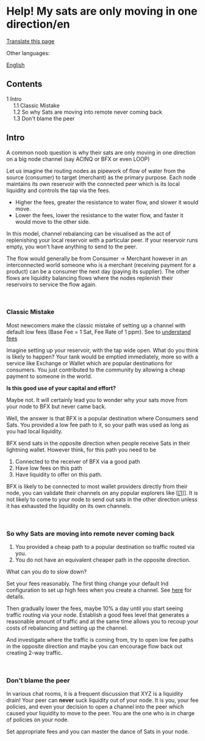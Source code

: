 <span id="help-my-sats-are-only-moving-in-one-directionen"></span>
= Help! My sats are only moving in one direction/en =

<div class="mw-pt-translate-header noprint" dir="ltr" lang="en">

[[Special_Translate_amp_group_page_Help_My_sats_are_only_moving_in_one_direction_amp_language_en_amp_action_page_amp_filter_.html|Translate this page]]

</div>
<div class="mw-parser-output">

<div class="mw-pt-languages noprint" lang="en" dir="ltr">

<div class="mw-pt-languages-label">

Other languages:

</div>
<div class="mw-pt-languages-list">

[[/plebnet.wiki/wiki/Help!_My_sats_are_only_moving_in_one_direction|English]]

</div>

</div>
<div id="toc" class="toc" role="navigation" aria-labelledby="mw-toc-heading">

<div class="toctitle" lang="en" dir="ltr">

<span id="mw-toc-heading"></span>
== Contents ==

<span class="toctogglespan"></span>

</div>
* [[#Intro|<span class="tocnumber">1</span> <span class="toctext">Intro</span>]]
** [[#Classic_Mistake|<span class="tocnumber">1.1</span> <span class="toctext">Classic Mistake</span>]]
** [[#So_why_Sats_are_moving_into_remote_never_coming_back|<span class="tocnumber">1.2</span> <span class="toctext">So why Sats are moving into remote never coming back</span>]]
** [[#Don.27t_blame_the_peer|<span class="tocnumber">1.3</span> <span class="toctext">Don't blame the peer</span>]]


</div>
<span id="intro"></span>
== <span id="Intro" class="mw-headline">Intro</span> ==

A common noob question is why their sats are only moving in one direction on a big node channel (say ACINQ or BFX or even LOOP)

Let us imagine the routing nodes as pipework of flow of water from the source (consumer) to target (merchant) as the primary purpose. Each node maintains its own reservoir with the connected peer which is its local liquidity and controls the tap via the fees.

* Higher the fees, greater the resistance to water flow, and slower it would move.
* Lower the fees, lower the resistance to the water flow, and faster it would move to the other side.

In this model, channel rebalancing can be visualised as the act of replenishing your local reservoir with a particular peer. If your reservoir runs empty, you won't have anything to send to the peer.

The flow would generally be from Consumer -&gt; Merchant however in an interconnected world someone who is a merchant (receiving payment for a product) can be a consumer the next day (paying its supplier). The other flows are liquidity balancing flows where the nodes replenish their reservoirs to service the flow again.

<br />


<span id="classic-mistake"></span>
=== <span id="Classic_Mistake" class="mw-headline">Classic Mistake</span> ===

Most newcomers make the classic mistake of setting up a channel with default low fees (Base Fee = 1 Sat, Fee Rate of 1 ppm). See to [[/plebnet.wiki/wiki/Special:MyLanguage/FeesAndProfitability|understand fees]]

Imagine setting up your reservoir, with the tap wide open. What do you think is likely to happen? Your tank would be emptied immediately, more so with a service like Exchange or Wallet which are popular destinations for consumers. You just contributed to the community by allowing a cheap payment to someone in the world.

'''Is this good use of your capital and effort?'''

Maybe not. It will certainly lead you to wonder why your sats move from your node to BFX but never came back.

Well, the answer is that BFX is a popular destination where Consumers send Sats. You provided a low fee path to it, so your path was used as long as you had local liquidity.

BFX send sats in the opposite direction when people receive Sats in their lightning wallet. However think, for this path you need to be

# Connected to the receiver of BFX via a good path
# Have low fees on this path
# Have liquidity to offer on this path.

BFX is likely to be connected to most wallet providers directly from their node, you can validate their channels on any popular explorers like [<nowiki/>[https://amboss.space/%7CAmboss [1]]]. It is not likely to come to your node to send out sats in the other direction unless it has exhausted the liquidity on its own channels.

<br />


<span id="so-why-sats-are-moving-into-remote-never-coming-back"></span>
=== <span id="So_why_Sats_are_moving_into_remote_never_coming_back" class="mw-headline">So why Sats are moving into remote never coming back</span> ===

# You provided a cheap path to a popular destination so traffic routed via you.
# You do not have an equivalent cheaper path in the opposite direction.

What can you do to slow down?

Set your fees reasonably. The first thing change your default lnd configuration to set up high fees when you create a channel. See [[/plebnet.wiki/wiki/Special:MyLanguage/LND_Configuration_Settings#Opening_Channel_With_Predefined_Fees|here]] for details.

Then gradually lower the fees, maybe 10% a day until you start seeing traffic routing via your node. Establish a good fees level that generates a reasonable amount of traffic and at the same time allows you to recoup your costs of rebalancing and setting up the channel.

And investigate where the traffic is coming from, try to open low fee paths in the opposite direction and maybe you can encourage flow back out creating 2-way traffic.

<br />


<span id="dont-blame-the-peer"></span>
=== <span id="Don't_blame_the_peer"></span><span id="Don.27t_blame_the_peer" class="mw-headline">Don't blame the peer</span> ===

In various chat rooms, it is a frequent discussion that XYZ is a liquidity drain! Your peer can '''never''' suck liquidity out of your node. It is you, your fee policies, and even your decision to open a channel into the peer which caused your liquidity to move to the peer. You are the one who is in charge of policies on your node.

Set appropriate fees and you can master the dance of Sats in your node.


</div>
